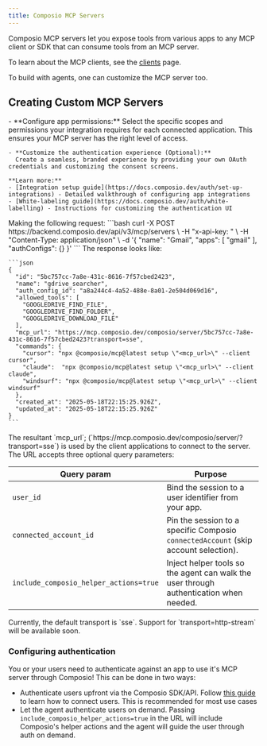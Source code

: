 ```yaml
---
title: Composio MCP Servers
---
```

Composio MCP servers let you expose tools from various apps to any MCP client or SDK that can consume tools from an MCP server.

To learn about the MCP clients, see the [clients](/mcp/clients) page.

To build with agents, one can customize the MCP server too.


## Creating Custom MCP Servers
<Steps>
  <Step title="Configure Authentication">
    - **Configure app permissions:**
      Select the specific scopes and permissions your integration requires for each connected application. This ensures your MCP server has the right level of access.

    - **Customize the authentication experience (Optional):**
      Create a seamless, branded experience by providing your own OAuth credentials and customizing the consent screens.

    **Learn more:**
    - [Integration setup guide](https://docs.composio.dev/auth/set-up-integrations) - Detailed walkthrough of configuring app integrations
    - [White-labeling guide](https://docs.composio.dev/auth/white-labelling) - Instructions for customizing the authentication UI
  </Step>
  <Step title="Create and configure an MCP server">
    Making the following request:
    ```bash
    curl -X POST https://backend.composio.dev/api/v3/mcp/servers \
      -H "x-api-key: <YOUR_API_KEY>" \
      -H "Content-Type: application/json" \
      -d '{
        "name": "Gmail",
        "apps": [
          "gmail"
        ],
        "authConfigs": {}
      }'
    ```
    The response looks like:

    ```json
    {
      "id": "5bc757cc-7a8e-431c-8616-7f57cbed2423",
      "name": "gdrive_searcher",
      "auth_config_id": "a8a244c4-4a52-488e-8a01-2e504d069d16",
      "allowed_tools": [
        "GOOGLEDRIVE_FIND_FILE",
        "GOOGLEDRIVE_FIND_FOLDER",
        "GOOGLEDRIVE_DOWNLOAD_FILE"
      ],
      "mcp_url": "https://mcp.composio.dev/composio/server/5bc757cc-7a8e-431c-8616-7f57cbed2423?transport=sse",
      "commands": {
        "cursor": "npx @composio/mcp@latest setup \"<mcp_url>\" --client cursor",
        "claude":  "npx @composio/mcp@latest setup \"<mcp_url>\" --client claude",
        "windsurf": "npx @composio/mcp@latest setup \"<mcp_url>\" --client windsurf"
      },
      "created_at": "2025-05-18T22:15:25.926Z",
      "updated_at": "2025-05-18T22:15:25.926Z"
    }
    ```
  </Step>
  <Step title="Client applications connect to the server">
    The resultant `mcp_url`; (`https://mcp.composio.dev/composio/server/<UUID>?transport=sse`) is used by the client applications to connect to the server.  
    The URL accepts three optional query parameters:

| Query param | Purpose |
|-------------|---------|
| `user_id` | Bind the session to a user identifier from your app. |
| `connected_account_id` | Pin the session to a specific Composio `connectedAccount` (skip account selection). |
| `include_composio_helper_actions=true` | Inject helper tools so the agent can walk the user through authentication when needed. |

  </Step>
</Steps>

<Tip>
  Currently, the default transport is `sse`. Support for `transport=http-stream` will be available soon.
</Tip>

### Configuring authentication
You or your users need to authenticate against an app to use it's MCP server through Composio!
This can be done in two ways:

* Authenticate users upfront via the Composio SDK/API. Follow [this guide](/auth/connection) to learn how to connect users. This is recommended for most use cases
* Let the agent authenticate users on demand. Passing `include_composio_helper_actions=true` in the URL will include Composio's helper actions and the agent will guide the user through auth on demand.


